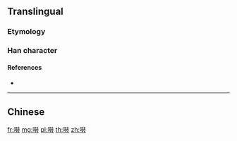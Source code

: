 {{character info/new}}
{{also|囀}}

==Translingual==
{{Han simplified forms|囀|𫝚|啭|ex=y}}

===Etymology===
{{Han simp|囀|f=轉|t=转}}

===Han character===
{{Han char|rn=30|rad=口|as=08|sn=11|four=|canj=RKQI|ids=⿰口转}}

====References====
* {{Han ref|kx=0196.261|hdz=10639.040|uh=556D|ud=21869}}

----

==Chinese==
{{zh-see|囀}}

[[fr:啭]]
[[mg:啭]]
[[pl:啭]]
[[th:啭]]
[[zh:啭]]